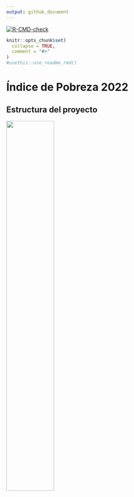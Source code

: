 ```yaml
---
output: github_document
---
```


<!-- README.md is generated from README.Rmd. Please edit that file -->

<!-- badges: start -->

[![R-CMD-check](https://github.com/r-lib/usethis/actions/workflows/R-CMD-check.yaml/badge.svg)](https://github.com/r-lib/usethis/actions/workflows/R-CMD-check.yaml)

<!-- badges: end -->

```r
knitr::opts_chunk$set(
  collapse = TRUE,
  comment = "#>"
)
#usethis::use_readme_rmd()
```

# Índice de Pobreza 2022

## Estructura del proyecto 

<html>
<body>
  <a href = "https://github.com/dvillasanao/Pobreza-2022" target="_blank">
<img src="Output/Estrcutura de Projecto.png" width="50%">
  </a>
</body>
</html>